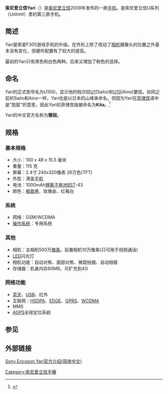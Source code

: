{{noteTA
|T=zh-hans:索尼爱立信 Yari;zh-hk:Sony Ericsson Yari;zh-cn:索尼爱立信Yari;zh-tw:Sony Ericsson Yari;
}}
{{Infobox Mobile
| name = Sony Ericsson Yari
| image = SE Yari.JPG
| screen = 2.4英寸 240 X 320[[像素|像素]]，26万色[[TFT|TFT]]彩屏
| ringtone = 支持[[MP3|MP3]]、[[MID|MID]]、[[AAC|AAC]]等格式
| memory = 动态内存128MB，[[MicroSD|MicroSD]]存储卡
| networks = [[GSM|GSM]]/[[GPRS|GPRS]]/[[EDGE|EDGE]]/[[HSDPA|HSDPA]]/[[Wi-Fi|Wi-Fi]]/[[WCDMA|WCDMA]]
| connectivity = [[蓝牙|蓝牙]]、[[USB|USB]]2.0、[[Wi-Fi|Wi-Fi]]
| size = 100 x 48 x 15.5mm
| weight = 115[[克|克]]
}}

'''索尼爱立信Yari'''（{{lang en|'''Sony Ericsson Yari'''}}）是[[索尼爱立信|索尼爱立信]]2009年发布的一款[[手机|手机]]。是索尼爱立信U系列（Unlimit）里的第三款手机。

== 简述 ==
Yari是索爱F305游戏手机的升级。在外形上除了改动了[[照相手机|相机]]摄像头的位置之外基本没有变化，但硬件配置有了较大的提高。

最初的Yari只有黑色和白色两种。后来又增加了粉色的选择。

== 命名 ==
Yari的正式型号名为U100i，显示他的档次较[[Satio|U1]](Saito)和[[Aino|U10]](Aino)要低。如同之前的Saito和Aino一样，Yari也是以日本的山峰来命名。但因为Yari在[[菲律宾|菲律宾]]语中是"肮脏"的意思，因此Yari的菲律宾版被命名为'''Kita'''。<ref>{{Cite web |url=http://digi.tech.qq.com/a/20090908/000845.htm |title=索尼爱立信游戏机U100i受预订 腾讯网 |accessdate=2010-02-26 |archive-date=2009-09-22 |archive-url=https://web.archive.org/web/20090922111843/http://digi.tech.qq.com/a/20090908/000845.htm |dead-url=no }}</ref>

Yari的中文官方名称为'''雅锐'''。

== 规格 ==
=== 基本规格 ===
*大小：100 x 48 x 15.5 毫米 
*重量：115 克 
*屏幕：2.4寸 240x320像素 26万色(TFT)
*外型：滑盖[[手机|手机]]
*电池：1000mAh[[锂离子电池|锂离子电池]]BST-43
*颜色：[[黑|极致黑]]、玫瑰金、红莓白

=== 系统 ===
*网络：GSM/WCDMA
*[[手机操作系统|操作系统]]：专用系统

=== 其他 ===
*相机：主相机500万[[像素|像素]]。前置相机10万像素(只可用于视频通话)
*[[LED|LED]]闪光灯
*相机功能：自动对焦、面部对焦、微距拍摄、自动相框
*存储器：机身内存60MB，可扩充到4G

=== 网络功能 ===
*[[蓝牙|蓝牙]]、[[USB|USB]]、红外
*互联网：[[HSDPA|HSDPA]]、[[EDGE|EDGE]]、[[GPRS|GPRS]]、[[WCDMA|WCDMA]]
*MMS
*[[AGPS|AGPS]]全球定位系統

== 参见 ==
<references/>

== 外部链接 ==
{{简体中文}}[https://web.archive.org/web/20100309054357/http://www.sonyericsson.com/cws/products/mobilephones/overview/u100i?cc=cn&lc=zh Sony Ericsson Yari官方介绍(简体中文) ]

{{SEphones}}
[[Category:索尼愛立信手機|Category:索尼愛立信手機]]